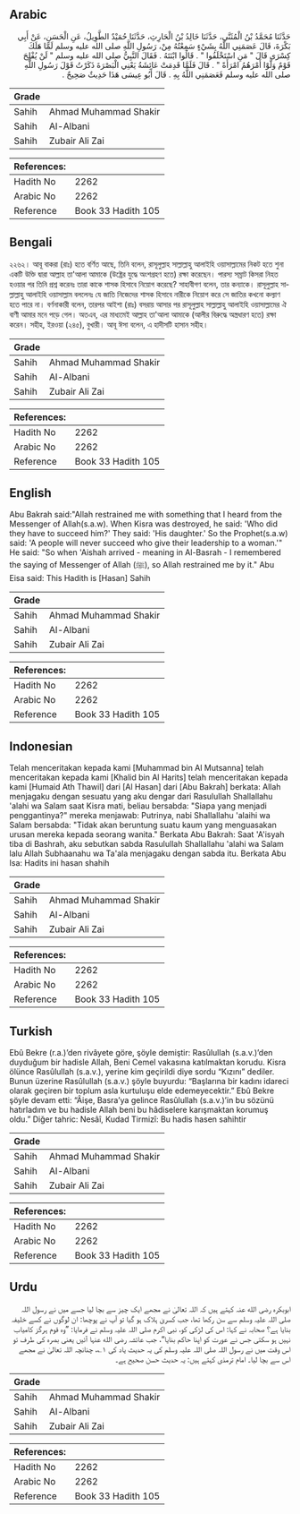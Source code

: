 ## Arabic


<div dir="rtl" lang="ar" style={{fontSize:'larger',backgroundColor:'#f8f9fa',padding:20}}>
حَدَّثَنَا مُحَمَّدُ بْنُ الْمُثَنَّى، حَدَّثَنَا خَالِدُ بْنُ الْحَارِثِ، حَدَّثَنَا حُمَيْدٌ الطَّوِيلُ، عَنِ الْحَسَنِ، عَنْ أَبِي بَكْرَةَ، قَالَ عَصَمَنِي اللَّهُ بِشَيْءٍ سَمِعْتُهُ مِنْ، رَسُولِ اللَّهِ صلى الله عليه وسلم لَمَّا هَلَكَ كِسْرَى قَالَ ‏"‏ مَنِ اسْتَخْلَفُوا ‏"‏ ‏.‏ قَالُوا ابْنَتَهُ ‏.‏ فَقَالَ النَّبِيُّ صلى الله عليه وسلم ‏"‏ لَنْ يُفْلِحَ قَوْمٌ وَلَّوْا أَمْرَهُمُ امْرَأَةً ‏"‏ ‏.‏ قَالَ فَلَمَّا قَدِمَتْ عَائِشَةُ يَعْنِي الْبَصْرَةَ ذَكَرْتُ قَوْلَ رَسُولِ اللَّهِ صلى الله عليه وسلم فَعَصَمَنِي اللَّهُ بِهِ ‏.‏ قَالَ أَبُو عِيسَى هَذَا حَدِيثٌ صَحِيحٌ ‏.‏
</div>
<div style={{backgroundColor:'#f8f9fa',padding:20, marginBottom: 10}}><table> <thead> <tr> <th>Grade</th> <th></th> </tr> </thead> <tbody> <tr><td>Sahih</td><td>Ahmad Muhammad Shakir</td></tr><tr><td>Sahih</td><td>Al-Albani</td></tr><tr><td>Sahih</td><td>Zubair Ali Zai</td></tr></tbody></table><table> <thead> <tr> <th>References:</th> <th></th> </tr> </thead> <tbody><tr><td>Hadith No</td><td>2262</td></tr><tr><td>Arabic No</td><td>2262</td></tr><tr><td>Reference</td><td>Book 33 Hadith 105</td></tr></tbody></table></div>

## Bengali


<div dir="ltr" lang="bn" style={{fontSize:'larger',backgroundColor:'#f8f9fa',padding:20}}>
২২৬২। আবূ বাকরা (রাঃ) হতে বর্ণিত আছে, তিনি বলেন, রাসূলুল্লাহ সাল্লাল্লাহু আলাইহি ওয়াসাল্লামের নিকট হতে শুনা একটি উক্তি দ্বারা আল্লাহ তা'আলা আমাকে (উষ্ট্রের যুদ্ধে অংশগ্রহণ হতে) রক্ষা করেছেন। পারস্য সম্রাট কিসরা নিহত হওয়ার পর তিনি প্রশ্ন করেনঃ তারা কাকে শাসক হিসাবে নিয়োগ করেছে? সাহাবীগণ বলেন, তার কন্যাকে। রাসূলুল্লাহ সাল্লাল্লাহু আলাইহি ওয়াসাল্লাম বললেনঃ যে জাতি নিজেদের শাসক হিসাবে নারীকে নিয়োগ করে সে জাতির কখনো কল্যাণ হতে পারে না। বর্ণনাকারী বলেন, তারপর আইশা (রাঃ) বসরায় আসার পর রাসূলুল্লাহ সাল্লাল্লাহু আলাইহি ওয়াসাল্লামের ঐ বাণী আমার মনে পড়ে গেল। অতএব, এর মাধ্যমেই আল্লাহ তা'আলা আমাকে (আলীর বিরুদ্ধে অস্ত্ৰধারণ হতে) রক্ষা করেন। সহীহ, ইরওয়া (২৪৫), বুখারী। আবূ ঈসা বলেন, এ হাদীসটি হাসান সহীহ।
</div>
<div style={{backgroundColor:'#f8f9fa',padding:20, marginBottom: 10}}><table> <thead> <tr> <th>Grade</th> <th></th> </tr> </thead> <tbody> <tr><td>Sahih</td><td>Ahmad Muhammad Shakir</td></tr><tr><td>Sahih</td><td>Al-Albani</td></tr><tr><td>Sahih</td><td>Zubair Ali Zai</td></tr></tbody></table><table> <thead> <tr> <th>References:</th> <th></th> </tr> </thead> <tbody><tr><td>Hadith No</td><td>2262</td></tr><tr><td>Arabic No</td><td>2262</td></tr><tr><td>Reference</td><td>Book 33 Hadith 105</td></tr></tbody></table></div>

## English


<div dir="ltr" lang="en" style={{fontSize:'larger',backgroundColor:'#f8f9fa',padding:20}}>
Abu Bakrah said:"Allah restrained me with something that I heard from the Messenger of Allah(s.a.w). When Kisra was destroyed, he said: 'Who did they have to succeed him?' They said: 'His daughter.' So the Prophet(s.a.w) said: 'A people will never succeed who give their leadership to a woman.'" He said: "So when 'Aishah arrived - meaning in Al-Basrah - I remembered the saying of Messenger of Allah (ﷺ), so Allah restrained me by it." Abu Eisa said: This Hadith is [Hasan] Sahih
</div>
<div style={{backgroundColor:'#f8f9fa',padding:20, marginBottom: 10}}><table> <thead> <tr> <th>Grade</th> <th></th> </tr> </thead> <tbody> <tr><td>Sahih</td><td>Ahmad Muhammad Shakir</td></tr><tr><td>Sahih</td><td>Al-Albani</td></tr><tr><td>Sahih</td><td>Zubair Ali Zai</td></tr></tbody></table><table> <thead> <tr> <th>References:</th> <th></th> </tr> </thead> <tbody><tr><td>Hadith No</td><td>2262</td></tr><tr><td>Arabic No</td><td>2262</td></tr><tr><td>Reference</td><td>Book 33 Hadith 105</td></tr></tbody></table></div>

## Indonesian


<div dir="ltr" lang="id" style={{fontSize:'larger',backgroundColor:'#f8f9fa',padding:20}}>
Telah menceritakan kepada kami [Muhammad bin Al Mutsanna] telah menceritakan kepada kami [Khalid bin Al Harits] telah menceritakan kepada kami [Humaid Ath Thawil] dari [Al Hasan] dari [Abu Bakrah] berkata: Allah menjagaku dengan sesuatu yang aku dengar dari Rasulullah Shallallahu 'alahi wa Salam saat Kisra mati, beliau bersabda: "Siapa yang menjadi penggantinya?" mereka menjawab: Putrinya, nabi Shallallahu 'alaihi wa Salam bersabda: "Tidak akan beruntung suatu kaum yang menguasakan urusan mereka kepada seorang wanita." Berkata Abu Bakrah: Saat 'A'isyah tiba di Bashrah, aku sebutkan sabda Rasulullah Shallallahu 'alahi wa Salam lalu Allah Subhaanahu wa Ta'ala menjagaku dengan sabda itu. Berkata Abu Isa: Hadits ini hasan shahih
</div>
<div style={{backgroundColor:'#f8f9fa',padding:20, marginBottom: 10}}><table> <thead> <tr> <th>Grade</th> <th></th> </tr> </thead> <tbody> <tr><td>Sahih</td><td>Ahmad Muhammad Shakir</td></tr><tr><td>Sahih</td><td>Al-Albani</td></tr><tr><td>Sahih</td><td>Zubair Ali Zai</td></tr></tbody></table><table> <thead> <tr> <th>References:</th> <th></th> </tr> </thead> <tbody><tr><td>Hadith No</td><td>2262</td></tr><tr><td>Arabic No</td><td>2262</td></tr><tr><td>Reference</td><td>Book 33 Hadith 105</td></tr></tbody></table></div>

## Turkish


<div dir="ltr" lang="tr" style={{fontSize:'larger',backgroundColor:'#f8f9fa',padding:20}}>
Ebû Bekre (r.a.)’den rivâyete göre, şöyle demiştir: Rasûlullah (s.a.v.)’den duyduğum bir hadisle Allah, Beni Cemel vakasına katılmaktan korudu. Kisra ölünce Rasûlullah (s.a.v.), yerine kim geçirildi diye sordu “Kızını” dediler. Bunun üzerine Rasûlullah (s.a.v.) şöyle buyurdu: “Başlarına bir kadını idareci olarak geçiren bir toplum asla kurtuluşu elde edemeyecektir.” Ebû Bekre şöyle devam etti: “Âişe, Basra’ya gelince Rasûlullah (s.a.v.)’in bu sözünü hatırladım ve bu hadisle Allah beni bu hâdiselere karışmaktan korumuş oldu.” Diğer tahric: Nesâî, Kudad Tirmizî: Bu hadis hasen sahihtir
</div>
<div style={{backgroundColor:'#f8f9fa',padding:20, marginBottom: 10}}><table> <thead> <tr> <th>Grade</th> <th></th> </tr> </thead> <tbody> <tr><td>Sahih</td><td>Ahmad Muhammad Shakir</td></tr><tr><td>Sahih</td><td>Al-Albani</td></tr><tr><td>Sahih</td><td>Zubair Ali Zai</td></tr></tbody></table><table> <thead> <tr> <th>References:</th> <th></th> </tr> </thead> <tbody><tr><td>Hadith No</td><td>2262</td></tr><tr><td>Arabic No</td><td>2262</td></tr><tr><td>Reference</td><td>Book 33 Hadith 105</td></tr></tbody></table></div>

## Urdu


<div dir="rtl" lang="ur" style={{fontSize:'larger',backgroundColor:'#f8f9fa',padding:20}}>
ابوبکرہ رضی الله عنہ کہتے ہیں کہ اللہ تعالیٰ نے مجھے ایک چیز سے بچا لیا جسے میں نے رسول اللہ صلی اللہ علیہ وسلم سے سن رکھا تھا، جب کسریٰ ہلاک ہو گیا تو آپ نے پوچھا: ان لوگوں نے کسے خلیفہ بنایا ہے؟ صحابہ نے کہا: اس کی لڑکی کو، نبی اکرم صلی اللہ علیہ وسلم نے فرمایا: ”وہ قوم ہرگز کامیاب نہیں ہو سکتی جس نے عورت کو اپنا حاکم بنایا“، جب عائشہ رضی الله عنہا آئیں یعنی بصرہ کی طرف تو اس وقت میں نے رسول اللہ صلی اللہ علیہ وسلم کی یہ حدیث یاد کی ۱؎، چنانچہ اللہ تعالیٰ نے مجھے اس سے بچا لیا۔ امام ترمذی کہتے ہیں: یہ حدیث حسن صحیح ہے۔
</div>
<div style={{backgroundColor:'#f8f9fa',padding:20, marginBottom: 10}}><table> <thead> <tr> <th>Grade</th> <th></th> </tr> </thead> <tbody> <tr><td>Sahih</td><td>Ahmad Muhammad Shakir</td></tr><tr><td>Sahih</td><td>Al-Albani</td></tr><tr><td>Sahih</td><td>Zubair Ali Zai</td></tr></tbody></table><table> <thead> <tr> <th>References:</th> <th></th> </tr> </thead> <tbody><tr><td>Hadith No</td><td>2262</td></tr><tr><td>Arabic No</td><td>2262</td></tr><tr><td>Reference</td><td>Book 33 Hadith 105</td></tr></tbody></table></div>